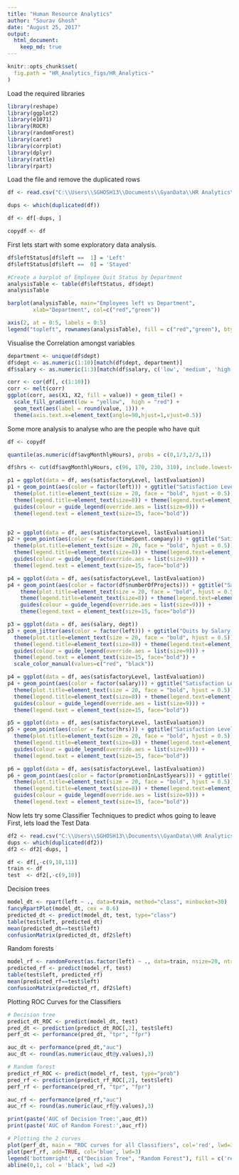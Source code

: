 ---
title: "Human Resource Analytics"
author: "Sourav Ghosh"
date: "August 25, 2017"
output:
  html_document:
    keep_md: true
---
```{r, echo = FALSE}
knitr::opts_chunk$set(
  fig.path = "HR_Analytics_figs/HR_Analytics-"
)
```

Load the required libraries
```{r}
library(reshape)
library(ggplot2)
library(e1071)
library(ROCR)
library(randomForest)
library(caret)
library(corrplot)
library(dplyr) 
library(rattle)
library(rpart)
```

Load the file and remove the duplicated rows
```{r}
df <- read.csv("C:\\Users\\SGHOSH13\\Documents\\GyanData\\HR Analytics\\People Charm case_1.csv", stringsAsFactors = F)

dups <- which(duplicated(df))

df <- df[-dups, ]

copydf <- df
```

First lets start with some exploratory data analysis.

```{r}

df$leftStatus[df$left ==  1] = 'Left'
df$leftStatus[df$left ==  0] = 'Stayed'

#Create a barplot of Employee Quit Status by Department 
analysisTable <- table(df$leftStatus, df$dept)
analysisTable

barplot(analysisTable, main="Employees left vs Department",
        xlab="Department", col=c("red","green"))

axis(2, at = 0:5, labels = 0:5)
legend("topleft", rownames(analysisTable), fill = c("red","green"), bty = 'n', cex = 0.9)
```

Visualise the Correlation amongst variables

```{r}
department <- unique(df$dept)
df$dept <- as.numeric(1:10)[match(df$dept, department)] 
df$salary <- as.numeric(1:3)[match(df$salary, c('low', 'medium', 'high'))]

corr <- cor(df[, c(1:10)])
corr <- melt(corr)
ggplot(corr, aes(X1, X2, fill = value)) + geom_tile() + 
  scale_fill_gradient(low = "yellow",  high = "red") + 
  geom_text(aes(label = round(value, 1))) +
  theme(axis.text.x=element_text(angle=90,hjust=1,vjust=0.5))

```

Some more analysis to analyse who are the people who have quit

```{r}
df <- copydf

quantile(as.numeric(df$avgMonthlyHours), probs = c(0,1/3,2/3,1))

df$hrs <- cut(df$avgMonthlyHours, c(96, 170, 230, 310), include.lowest=TRUE)

p1 = ggplot(data = df, aes(satisfactoryLevel, lastEvaluation))
p1 + geom_point(aes(color = factor(left))) + ggtitle("Satisfaction Level vs Evaluation Score\nvs Left") +
  theme(plot.title=element_text(size = 20, face = "bold", hjust = 0.5)) +
  theme(legend.title=element_text(size=8)) + theme(legend.text=element_text(size=10))+
  guides(colour = guide_legend(override.aes = list(size=9))) +
  theme(legend.text = element_text(size=15, face="bold"))


p2 = ggplot(data = df, aes(satisfactoryLevel, lastEvaluation))
p2 + geom_point(aes(color = factor(timeSpent.company))) + ggtitle("Satisfaction Level vs Evaluation Score\nvs Years Worked") +
  theme(plot.title=element_text(size = 20, face = "bold", hjust = 0.5)) +
  theme(legend.title=element_text(size=8)) + theme(legend.text=element_text(size=10))+
  guides(colour = guide_legend(override.aes = list(size=9))) +
  theme(legend.text = element_text(size=15, face="bold"))

p4 = ggplot(data = df, aes(satisfactoryLevel, lastEvaluation))
p4 + geom_point(aes(color = factor(df$numberOfProjects))) + ggtitle("Satisfaction Level vs Evaluation Score\nvs No. of Projects") +
    theme(plot.title=element_text(size = 20, face = "bold", hjust = 0.5)) +
    theme(legend.title=element_text(size=8)) + theme(legend.text=element_text(size=10))+
    guides(colour = guide_legend(override.aes = list(size=9))) +
    theme(legend.text = element_text(size=15, face="bold"))

p3 = ggplot(data = df, aes(salary, dept))
p3 + geom_jitter(aes(color = factor(left))) + ggtitle("Quits by Salary Grade by Department") +
  theme(plot.title=element_text(size = 20, face = "bold", hjust = 0.5)) +
  theme(legend.title=element_text(size=8)) + theme(legend.text=element_text(size=10))+
  guides(colour = guide_legend(override.aes = list(size=9))) +
  theme(legend.text = element_text(size=15, face="bold")) + 
  scale_color_manual(values=c("red", "black"))

p4 = ggplot(data = df, aes(satisfactoryLevel, lastEvaluation))
p4 + geom_point(aes(color = factor(salary))) + ggtitle("Satisfaction Level vs Evaluation Score\nvs Salary Grade") +
  theme(plot.title=element_text(size = 20, face = "bold", hjust = 0.5)) +
  theme(legend.title=element_text(size=8)) + theme(legend.text=element_text(size=10))+
  guides(colour = guide_legend(override.aes = list(size=9))) +
  theme(legend.text = element_text(size=15, face="bold"))

p5 = ggplot(data = df, aes(satisfactoryLevel, lastEvaluation))
p5 + geom_point(aes(color = factor(hrs))) + ggtitle("Satisfaction Level vs Evaluation Score\nvs Hours Worked") +
  theme(plot.title=element_text(size = 20, face = "bold", hjust = 0.5)) +
  theme(legend.title=element_text(size=8)) + theme(legend.text=element_text(size=10))+
  guides(colour = guide_legend(override.aes = list(size=9))) +
  theme(legend.text = element_text(size=15, face="bold"))

p6 = ggplot(data = df, aes(satisfactoryLevel, lastEvaluation))
p6 + geom_point(aes(color = factor(promotionInLast5years))) + ggtitle("Satisfaction Level vs Evaluation Score\nvs Promotion") +
  theme(plot.title=element_text(size = 20, face = "bold", hjust = 0.5)) +
  theme(legend.title=element_text(size=8)) + theme(legend.text=element_text(size=10))+
  guides(colour = guide_legend(override.aes = list(size=9))) +
  theme(legend.text = element_text(size=15, face="bold"))

```

Now lets try some Classifier Techniques to predict whos going to leave
First, lets load the Test Data

```{r}
df2 <- read.csv("C:\\Users\\SGHOSH13\\Documents\\GyanData\\HR Analytics\\People Charm case_2.csv", stringsAsFactors = F)
dups <- which(duplicated(df2))
df2 <- df2[-dups, ]

df <- df[,-c(9,10,11)]
train <- df
test  <- df2[,-c(9,10)]

```

Decision trees

```{r}
model_dt <- rpart(left ~ ., data=train, method="class", minbucket=30)
fancyRpartPlot(model_dt, cex = 0.6)
predicted_dt <- predict(model_dt, test, type="class")
table(test$left, predicted_dt)
mean(predicted_dt==test$left)
confusionMatrix(predicted_dt, df2$left)
```

Random forests 

```{r}
model_rf <- randomForest(as.factor(left) ~ ., data=train, nsize=20, ntree=200)
predicted_rf <- predict(model_rf, test)
table(test$left, predicted_rf)
mean(predicted_rf==test$left)
confusionMatrix(predicted_rf, df2$left)
```

Plotting ROC Curves for the Classifiers

```{r}
# Decision tree
predict_dt_ROC <- predict(model_dt, test)
pred_dt <- prediction(predict_dt_ROC[,2], test$left)
perf_dt <- performance(pred_dt, "tpr", "fpr")

auc_dt <- performance(pred_dt,"auc")
auc_dt <- round(as.numeric(auc_dt@y.values),3)

# Random forest
predict_rf_ROC <- predict(model_rf, test, type="prob")
pred_rf <- prediction(predict_rf_ROC[,2], test$left)
perf_rf <- performance(pred_rf, "tpr", "fpr")

auc_rf <- performance(pred_rf,"auc")
auc_rf <- round(as.numeric(auc_rf@y.values),3)

print(paste('AUC of Decision Tree:',auc_dt))
print(paste('AUC of Random Forest:',auc_rf))

# Plotting the 2 curves 
plot(perf_dt, main = "ROC curves for all Classifiers", col='red', lwd=3)
plot(perf_rf, add=TRUE, col='blue', lwd=3)
legend('bottomright', c("Decision Tree", "Random Forest"), fill = c('red','blue'), bty='n', cex = 0.6)
abline(0,1, col = 'black', lwd =2)
```